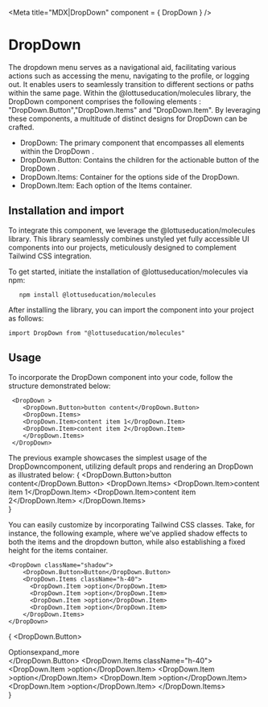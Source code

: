 

<Meta title="MDX|DropDown" component = { DropDown } />

# DropDown 


The dropdown menu serves as a navigational aid, facilitating various actions such as accessing the menu, 
navigating to the profile, or logging out. It enables users to seamlessly transition to different sections
or paths within the same page.
Within the @lottuseducation/molecules library, the DropDown component comprises the following elements : 
"DropDown.Button","DropDown.Items" and "DropDown.Item". By leveraging these components, a multitude of 
distinct designs for DropDown can be crafted.

- DropDown: The primary component that encompasses all elements within the DropDown .
- DropDown.Button: Contains the children for the actionable button of the DropDown .
- DropDown.Items: Container for the options side of the DropDown. 
- DropDown.Item: Each option of the Items container. 

## Installation and import

To integrate this component, we leverage the @lottuseducation/molecules library. This library seamlessly combines unstyled
yet fully accessible UI components into our projects, meticulously designed to complement Tailwind CSS integration.

To get started, initiate the installation of @lottuseducation/molecules via npm:

```
   npm install @lottuseducation/molecules
```


After installing the library, you can import the component into your project as follows:

`import DropDown from "@lottuseducation/molecules"`


## Usage

To incorporate the DropDown component into your code, follow the structure demonstrated below:

```
 <DropDown >
    <DropDown.Button>button content</DropDown.Button>
    <DropDown.Items>
    <DropDown.Item>content item 1</DropDown.Item>
    <DropDown.Item>content item 2</DropDown.Item>
    </DropDown.Items>    
 </DropDown>
```
The previous example showcases the simplest usage of the DropDowncomponent, utilizing default props and rendering an DropDown
as illustrated below:
{
    <DropDown >
    <DropDown.Button>button content</DropDown.Button>
    <DropDown.Items>
    <DropDown.Item>content item 1</DropDown.Item>
    <DropDown.Item>content item 2</DropDown.Item>
    </DropDown.Items>    
    </DropDown>
}

You can easily customize by incorporating Tailwind CSS classes. Take, for instance, the following example, where we've applied shadow effects to both the items and the dropdown button, while also establishing a fixed height for the items container.
```
<DropDown className="shadow">
    <DropDown.Button>Button</DropDown.Button>
    <DropDown.Items className="h-40">
      <DropDown.Item >option</DropDown.Item>
      <DropDown.Item >option</DropDown.Item>
      <DropDown.Item >option</DropDown.Item>
      <DropDown.Item >option</DropDown.Item>
    </DropDown.Items>    
</DropDown>
```

{
   <DropDown className="shadow">
    <DropDown.Button><div className='flex justify-between p-3'><span className='font-bold font-texts'>Options</span><span className='font-icons-solid text-lg'>expand_more</span></div></DropDown.Button>
    <DropDown.Items className="h-40">
      <DropDown.Item >option</DropDown.Item>
      <DropDown.Item >option</DropDown.Item>
      <DropDown.Item >option</DropDown.Item>
      <DropDown.Item >option</DropDown.Item>
    </DropDown.Items>    
    </DropDown>
}





